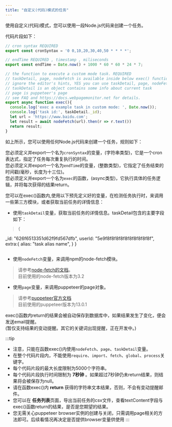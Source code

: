 ---
title: "自定义(代码)模式的任务"
---


使用自定义(代码)模式，您可以使用一段Node.js代码来创建一个任务。  

代码片段如下：

```javascript
// cron syntax REQUIRED
export const cronSyntax = '0 0,10,20,30,40,50 * * * *';

// endTime REQUIRED , timestamp , miliseconds
export const endTime = Date.now() + 1000 * 60 * 60 * 24 * 7;

// the function to execute a custom mode task. REQUIRED
// taskDetail, page, nodeFetch is available inside below exec() function context
// ignore the editor's hints, YES you can use taskDetail, page, nodeFetch
// taskDetail is an object contains some info about current task
// page is puppeteer's page
// see FAQ and https://docs.webpagemonitor.net for details.
export async function exec(){
  console.log('exec a example task in custom mode: ', Date.now());
  console.log('task id:', taskDetail._id);
  let url = 'https://www.baidu.com';
  let result = await nodeFetch(url).then(r => r.text())
  return result;
}
```

如上所示，您可以使用任何Node.js代码来创建一个任务，规则如下：  

您必须定义并export一个名为`cronSyntax`的变量，(字符串类型)，它是一个cron表达式，指定了任务每次重复执行的时间。  
您必须定义并export一个名为`endTime`的变量，(整数类型)，它指定了任务结束的时间戳(毫秒，长度为十三位)。  
您必须定义并export一个名为`exec`的函数，(async类型)，它执行具体的任务逻辑，并将每次获得的结果return。  

您可以在exec()函数内,使用以下预先定义好的变量，在检测任务执行时，来调用一些第三方模块，或者获取当前任务的详情信息：  
- 使用`taskDetail`变量，获取当前任务的详情信息。taskDetail包含的主要字段如下：    
> ```
>{
  _id: "626f6513351d62f9fd567dfb",
  userId: "5e9f8f8f8f8f8f8f8f8f8f8f",
  extra:{
    alias: "task alias name",
  }
}
> ```
- 使用`nodeFetch`变量，来调用npm的node-fetch模块。  
> 请参考[node-fetch的文档](https://www.npmjs.com/package/node-fetch)。  
> 目前使用的node-fetch版本为3.2
- 使用`page`变量，来调用puppeteer的page对象。
> 请参考[puppeteer官方文档](https://github.com/puppeteer/puppeteer/blob/v13.0.1/docs/api.md#class-page)  
> 目前使用的puppeteer版本为13.0.1  

exec()函数内return的结果会被自动保存到数据库中，如果结果发生了变化，便会发送email提醒。  
(暂仅支持结果的变动提醒。其它的关键词出现提醒，正在开发中。)  

:::tip
- 注意，只能在函数exec()内使用`nodeFetch`、`page`、`taskDetail`变量。  
- 在整个代码片段内，不能使用`require`、`import`、`fetch`、`global`、`process`关键字。  
- 每个代码片段的最大长度限制为5000个字符串。  
- 每个代码片段执行时间限制为 **7秒钟** 。如果超过7秒钟仍未return结果，则结果将会被保存为null。  
- 请在函数exec()内 **return** 获得的字符串文本结果，否则，不会有变动提醒邮件。  
- 您可以在 **任务列表**页面，导出当前任务的csv文件，查看textContent字段与exec()函数return的结果，是否是您期望的结果。  
- 您无需关心puppeteer browser实例的创建与关闭，只需调用page相关的方法即可。后续看情况再决定是否提供browser变量供使用
:::
